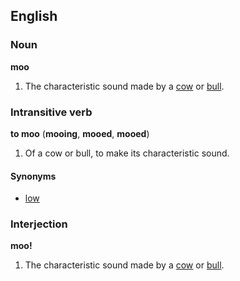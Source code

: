==English==
===Noun===
'''moo'''

#The characteristic sound made by a [[cow]] or [[bull]].
<!--any evidence of this? *An old or dialect word for [[haystack]].-->

===Intransitive verb===
'''to moo''' ('''mooing''', '''mooed''', '''mooed''')

#Of a cow or bull, to make its characteristic sound.

====Synonyms====
*[[low]]

===Interjection===
'''moo!'''

#The characteristic sound made by a [[cow]] or [[bull]].
